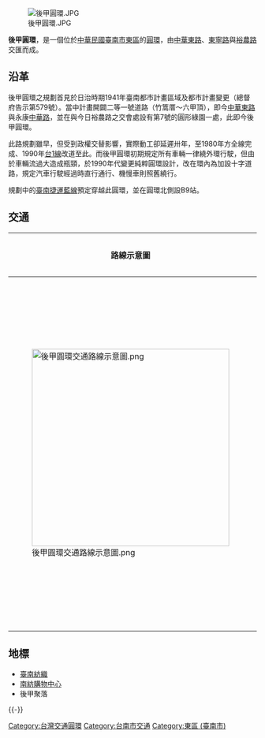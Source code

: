 {{多個問題|
{{Refimprove|time=2009-02-08}}
{{Lead section|time=2011-03-12}}
}}
[[File:後甲圓環.JPG|right]]

'''後甲圓環'''，是一個位於[[中華民國|中華民國]][[臺南市|臺南市]][[東區_(臺南市)|東區]]的[[環形交叉|圓環]]，由[[中華東路_(台南市)|中華東路]]、[[東寧路_(台南市)|東寧路]]與[[裕農路|裕農路]]交匯而成。

==沿革==
後甲圓環之規劃首見於日治時期1941年臺南都市計畫區域及都市計畫變更（總督府告示第579號）。當中計畫開闢二等一號道路（竹篙厝～六甲頂），即今[[中華東路_(台南市)|中華東路]]與永康[[中華路_(永康區)|中華路]]，並在與今日裕農路之交會處設有第7號的圓形綠園一處，此即今後甲圓環。

此路規劃雖早，但受到政權交替影響，實際動工卻延遲卅年，至1980年方全線完成、1990年[[台1線|台1線]]改道至此。而後甲圓環初期規定所有車輛一律繞外環行駛，但由於車輛流過大造成瓶頸，於1990年代變更純粹圓環設計，改在環內為加設十字道路，規定汽車行駛經過時直行通行、機慢車則照舊繞行。

規劃中的[[臺南捷運|臺南捷運]][[臺南捷運藍線|藍線]]預定穿越此圓環，並在圓環北側設B9站。
==交通==
{| border ="1" class="wikitable" style="text-align:left"
! 路線示意圖 || 方位 || 路名 ||編號|| 通往 
|-
|rowspan=7|[[File:後甲圓環交通路線示意圖.png|400px]]
|align=center|東||align=center|[[裕農路_(台南市)|裕農路]]||align=center|[[File:TW_THWctytn10.svg|23px]]<br>{{TainanRoadSN|22}}||align=center|往[[仁德區|仁德區]] 
|-
|align=center|南||align=center|[[中華東路_(台南市)|中華東路]]二段||align=center|[[File:TW_PHW1.svg|23px]]<br>{{TainanRoadSN|29}}||align=center|往市區
|-
|align=center|西南||align=center|[[裕農路_(台南市)|裕農路]]||align=center|[[File:TW_THWctytn10.svg|23px]]<br>{{TainanRoadSN|22}}||align=center|往市區 
|-
|align=center|西||align=center|[[東寧路_(台南市)|東寧路]]||align=center|{{TainanRoadSN|22}}||align=center|往市區 
|-
|align=center|北||align=center|[[中華東路_(台南市)|中華東路]]一段||align=center|[[File:TW_PHW1.svg|23px]]<br>{{TainanRoadSN|29}}||align=center|往[[永康區|永康區]] 
|}

== 地標 ==
* [[臺南紡織|臺南紡織]]
* [[南紡購物中心|南紡購物中心]]
* 後甲聚落

{{-}}
{{臺南市重要道路}}

[[Category:台灣交通圓環|Category:台灣交通圓環]]
[[Category:台南市交通|Category:台南市交通]]
[[Category:東區_(臺南市)|Category:東區 (臺南市)]]

{{coord|22|59|18.74|N|120|14|1.83|E|type:landmark|display=title}}
